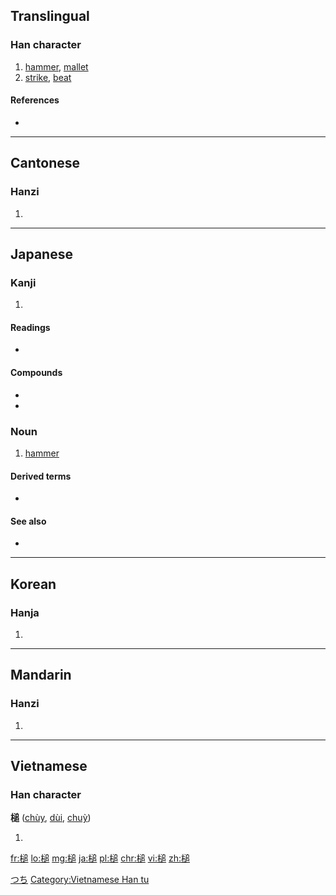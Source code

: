 ==Translingual==

===Han character===
{{Han char|rn=75|rad=木|as=10|sn=14|four=47937|canj=DYHR|ids=⿰木追}}

# [[hammer]], [[mallet]]
# [[strike]], [[beat]]

====References====
* {{Han ref|kx=0546.080|dkj=15318|dj=0933.220|hdz=21252.030|uh=69CC|ud=27084|bh=BA6C|bd=47724}}

----

==Cantonese==

===Hanzi===
{{yue-hanzi|jyut=[[ceoi4]]|y=cheui4}}

# {{defn|lang=yue|sort=木10}}

----

==Japanese==

===Kanji===
{{ja-kanji|grade=n|rs=木10}}

# {{defn|lang=ja|sort=木10}}

====Readings====
* {{ja-readings|on=[[つい]] (tsui)|kun=[[つち]] (tsuchi)}}

====Compounds====
* {{ja-r|破城槌|はじょうつい}}
* {{ja-r|金槌|かなづち}}

{{wikipedia|lang=ja}}

===Noun===
{{ja-noun|つち}}

# [[hammer]]

====Derived terms====
* {{ja-r|金槌|かなづち}}

====See also====
* {{ja-r|ハンマー}}

[[Category:ja:Tools|つち]]

----

==Korean==

===Hanja===
{{ko-hanja|hangeul=[[퇴]], [[추]]|eumhun=|rv=toe, chu|mr=t'oe, ch'u|y=thoy, chwu}}

# {{defn|lang=ko|sort=木10}}

----

==Mandarin==

===Hanzi===
{{cmn-hanzi|pin=[[chuí]] ([[chui2]])|wg=ch'ui<sup>2</sup>}}

# {{defn|lang=cmn|sort=木10}}

----

==Vietnamese==

===Han character===
'''槌''' ([[chùy]], [[dùi]], [[chuỳ]])

# {{defn|lang=vi}}

[[Category:Vietnamese Han tu]]

[[fr:槌]]
[[lo:槌]]
[[mg:槌]]
[[ja:槌]]
[[pl:槌]]
[[chr:槌]]
[[vi:槌]]
[[zh:槌]]